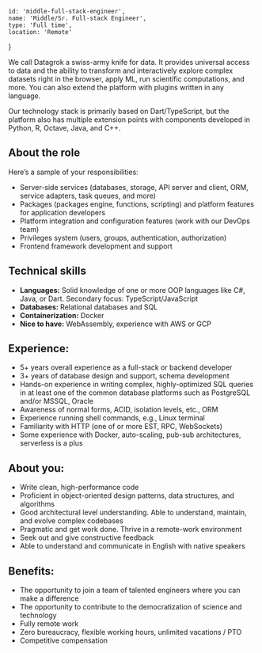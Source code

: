 
    id: 'middle-full-stack-engineer',
    name: 'Middle/Sr. Full-stack Engineer',
    type: 'Full time',
    location: 'Remote'
}

<Card meta={meta}>

We call Datagrok a swiss-army knife for data. It provides universal access to data and the ability to transform and interactively explore complex datasets right in the browser, apply ML, run scientific computations, and more. You can also extend the platform with plugins written in any language.

Our technology stack is primarily based on Dart/TypeScript, but the platform also has multiple extension points with components developed in Python, R, Octave, Java, and C++.

## About the role

Here’s a sample of your responsibilities:
- Server-side services (databases, storage, API server and client, ORM, service adapters, task queues, and more)
- Packages (packages engine, functions, scripting) and platform features for application developers
- Platform integration and configuration features (work with our DevOps team)
- Privileges system (users, groups, authentication, authorization)
- Frontend framework development and support

## Technical skills

- **Languages:** Solid knowledge of one or more OOP languages like C#, Java, or Dart. Secondary focus: TypeScript/JavaScript
- **Databases:** Relational databases and SQL
- **Containerization:** Docker
- **Nice to have:** WebAssembly, experience with AWS or GCP

## Experience:

- 5+ years overall experience as a full-stack or backend developer
- 3+ years of database design and support, schema development
- Hands-on experience in writing complex, highly-optimized SQL queries in at least one of the common database platforms such as PostgreSQL and/or MSSQL, Oracle
- Awareness of normal forms, ACID, isolation levels, etc., ORM
- Experience running shell commands, e.g., Linux terminal
- Familiarity with HTTP (one of or more EST, RPC, WebSockets)
- Some experience with Docker, auto-scaling, pub-sub architectures, serverless is a plus

## About you:

- Write clean, high-performance code
- Proficient in object-oriented design patterns, data structures, and algorithms
- Good architectural level understanding. Able to understand, maintain, and evolve complex codebases
- Pragmatic and get work done. Thrive in a remote-work environment
- Seek out and give constructive feedback
- Able to understand and communicate in English with native speakers

## Benefits:

- The opportunity to join a team of talented engineers where you can make a difference
- The opportunity to contribute to the democratization of science and technology
- Fully remote work
- Zero bureaucracy, flexible working hours, unlimited vacations / PTO
- Competitive compensation

</Card>